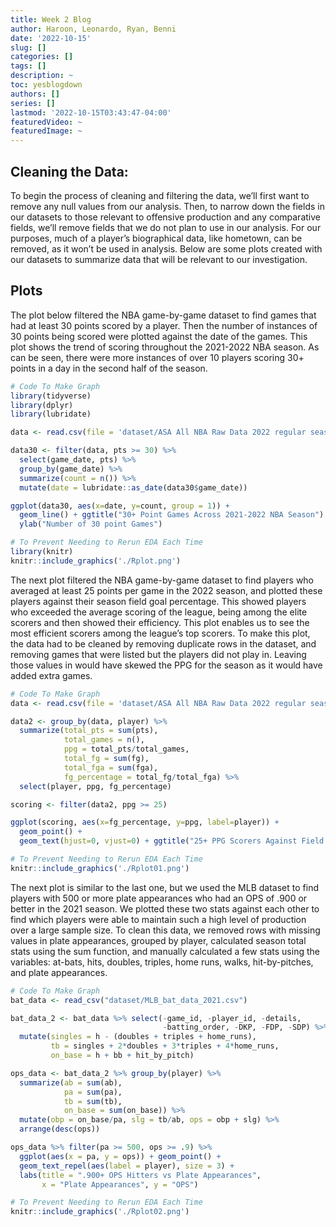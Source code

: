 ```yaml
---
title: Week 2 Blog
author: Haroon, Leonardo, Ryan, Benni
date: '2022-10-15'
slug: []
categories: []
tags: []
description: ~
toc: yesblogdown
authors: []
series: []
lastmod: '2022-10-15T03:43:47-04:00'
featuredVideo: ~
featuredImage: ~
---
```


## Cleaning the Data:
To begin the process of cleaning and filtering the data, we'll first want to remove any null values from our analysis. Then, to narrow down the fields in our datasets to those relevant to offensive production and any comparative fields, we'll remove fields that we do not plan to use in our analysis. For our purposes, much of a player's biographical data, like hometown, can be removed, as it won't be used in analysis. Below are some plots created with our datasets to summarize data that will be relevant to our investigation.

## Plots
The plot below filtered the NBA game-by-game dataset to find games that had at least 30 points scored by a player. Then the number of instances of 30 points being scored were plotted against the date of the games. This plot shows the trend of scoring throughout the 2021-2022 NBA season. As can be seen, there were more instances of over 10 players scoring 30+ points in a day in the second half of the season. 

```r
# Code To Make Graph
library(tidyverse)
library(dplyr)
library(lubridate)

data <- read.csv(file = 'dataset/ASA All NBA Raw Data 2022 regular season.csv')

data30 <- filter(data, pts >= 30) %>%
  select(game_date, pts) %>%
  group_by(game_date) %>%
  summarize(count = n()) %>%
  mutate(date = lubridate::as_date(data30$game_date))

ggplot(data30, aes(x=date, y=count, group = 1)) +
  geom_line() + ggtitle("30+ Point Games Across 2021-2022 NBA Season") + xlab("Game Date") + 
  ylab("Number of 30 point Games")

```

``` r
# To Prevent Needing to Rerun EDA Each Time
library(knitr)
knitr::include_graphics('./Rplot.png')

```


The next plot filtered the NBA game-by-game dataset to find players who averaged at least 25 points per game in the 2022 season, and plotted these players against their season field goal percentage. This showed players who exceeded the average scoring of the league, being among the elite scorers and then showed their efficiency. This plot enables us to see the most efficient scorers among the league's top scorers. To make this plot, the data had to be cleaned by removing duplicate rows in the dataset, and removing games that were listed but the players did not play in. Leaving those values in would have skewed the PPG for the season as it would have added extra games. 


```r
# Code To Make Graph
data <- read.csv(file = 'dataset/ASA All NBA Raw Data 2022 regular season.csv')

data2 <- group_by(data, player) %>%
  summarize(total_pts = sum(pts),
            total_games = n(),
            ppg = total_pts/total_games,
            total_fg = sum(fg),
            total_fga = sum(fga),
            fg_percentage = total_fg/total_fga) %>%
  select(player, ppg, fg_percentage)

scoring <- filter(data2, ppg >= 25)

ggplot(scoring, aes(x=fg_percentage, y=ppg, label=player)) +
  geom_point() +
  geom_text(hjust=0, vjust=0) + ggtitle("25+ PPG Scorers Against Field Goal Percentage")

```

``` r
# To Prevent Needing to Rerun EDA Each Time
knitr::include_graphics('./Rplot01.png')

```


The next plot is similar to the last one, but we used the MLB dataset to find players with 500 or more plate appearances who had an OPS of .900 or better in the 2021 season. We plotted these two stats against each other to find which players were able to maintain such a high level of production over a large sample size. To clean this data, we removed rows with missing values in plate appearances, grouped by player, calculated season total stats using the sum function, and manually calculated a few stats using the variables: at-bats, hits, doubles, triples, home runs, walks, hit-by-pitches, and plate appearances.

```r
# Code To Make Graph
bat_data <- read_csv("dataset/MLB_bat_data_2021.csv")

bat_data_2 <- bat_data %>% select(-game_id, -player_id, -details,
                                  -batting_order, -DKP, -FDP, -SDP) %>%
  mutate(singles = h - (doubles + triples + home_runs),
         tb = singles + 2*doubles + 3*triples + 4*home_runs,
         on_base = h + bb + hit_by_pitch)

ops_data <- bat_data_2 %>% group_by(player) %>%
  summarize(ab = sum(ab),
            pa = sum(pa),
            tb = sum(tb),
            on_base = sum(on_base)) %>% 
  mutate(obp = on_base/pa, slg = tb/ab, ops = obp + slg) %>% 
  arrange(desc(ops))

ops_data %>% filter(pa >= 500, ops >= .9) %>%
  ggplot(aes(x = pa, y = ops)) + geom_point() +
  geom_text_repel(aes(label = player), size = 3) +
  labs(title = ".900+ OPS Hitters vs Plate Appearances",
       x = "Plate Appearances", y = "OPS")
```


```r
# To Prevent Needing to Rerun EDA Each Time
knitr::include_graphics('./Rplot02.png')

```









